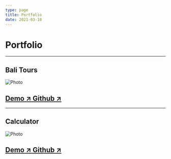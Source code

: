 ```yaml
---
type: page
title: Portfolio
date: 2021-03-18
---
```


# Portfolio



---
## Bali Tours

<Image
  src="/images/bali-tours.jpg"
  alt="Photo"
  width={1366}
  height={768}
  priority
  className="next-image"
/>

[Demo ↗ ](https://unsplash.com/photos/WeYamle9fDM) 
[Github ↗ ](https://github.com/)
---

---
## Calculator

<Image
  src="/images/calculator.gif"
  alt="Photo"
  width={1366}
  height={768}
  priority
  className="next-image"
/>

[Demo ↗ ](https://unsplash.com/photos/WeYamle9fDM) 
[Github ↗ ](https://github.com/)
---

